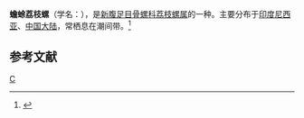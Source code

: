 {{Speciesbox
| taxon = Thais bufo
| binomial_authority = Lamarck
}}
'''蟾蜍荔枝螺'''（学名：''{{lang|la|Thais bufo}}''），是[[新腹足目|新腹足目]][[骨螺科|骨螺科]][[荔枝螺属|荔枝螺属]]的一种。主要分布于[[印度尼西亚|印度尼西亚]]、[[中国大陆|中国大陆]]，常栖息在潮间带。<ref>{{cite web|url=http://shell.sinica.edu.tw/chinese/shellbase_detail.php?science_no=6539|title=国际贝库：蟾蜍荔枝螺|publisher=台湾贝类资料库|accessdate=2009-08-11|archive-date=2016-03-04|archive-url=https://web.archive.org/web/20160304113559/http://shell.sinica.edu.tw/chinese/shellbase_detail.php?science_no=6539|dead-url=no}}</ref>

== 参考文献 ==
{{reflist}}
{{Taxonbar}}
[[Category:骨螺科|C]]